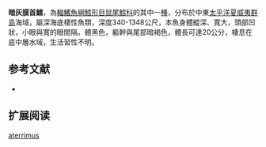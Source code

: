 {{Speciesbox
| name = 暗灰膜首鱈
| status = NE
| status_system = iucn3.1
| trend = unknow
| genus = Hymenocephalus
| species = aterrimus
| authority = [[Gilbert|Gilbert]], 1905
| synonyms = 
}}
'''暗灰膜首鱈'''，為[[輻鰭魚綱|輻鰭魚綱]][[鱈形目|鱈形目]][[鼠尾鱈科|鼠尾鱈科]]的其中一[[種|種]]，分布於中東[[太平洋|太平洋]][[夏威夷群島|夏威夷群島]]海域，屬深海底棲性魚類，深度340-1348公尺，本魚身體縱深、寬大，頭部凹狀，小眼與寬的眼間隔，體黑色，軀幹與尾部暗褐色，體長可達20公分，棲息在底中層水域，生活習性不明。

==参考文献==
*{{FishBase_species|genus=Hymenocephalus|species=aterrimus|year=2015|month=12}}

== 扩展阅读 ==
{{refbegin}}
{{wikispecies-inline|Hymenocephalus aterrimus|暗灰膜首鱈}}
{{refend}}
{{Taxonbar|from=Q942743}}

[[Category:膜头鳕属|aterrimus]]


{{鱈形目小作品}}